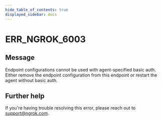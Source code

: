 ```yaml
---
hide_table_of_contents: true
displayed_sidebar: docs
---
```



# ERR_NGROK_6003

## Message

Endpoint configurations cannot be used with agent-specified basic auth. Either remove the endpoint configuration from this endpoint or restart the agent without basic auth.

<ErrorDetails error="err_ngrok_6003" />

## Further help

If you're having trouble resolving this error, please reach out to [support@ngrok.com](mailto:support@ngrok.com?subject=Help%20with%20ERR_NGROK_6003).
